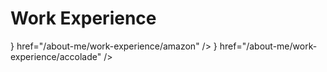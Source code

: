
# Work Experience

<Cards>
  <Cards.Card
    title="Amazon"
    icon={<Amazon />}
    href="/about-me/work-experience/amazon"
  />
  <Cards.Card
    title="Accolade"
    icon={<Accolade />}
    href="/about-me/work-experience/accolade"
  />
</Cards>

